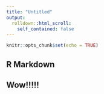 ```yaml
---
title: "Untitled"
output: 
  rolldown::html_scroll:
    self_contained: false
---
```


```r
knitr::opts_chunk$set(echo = TRUE)
```

## R Markdown {}

## Wow!!!!!
